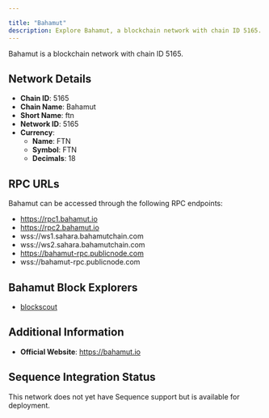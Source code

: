```yaml
---

title: "Bahamut"
description: Explore Bahamut, a blockchain network with chain ID 5165. Learn about its native currency, FTN, and how to interact with the network.
---
```




Bahamut is a blockchain network with chain ID 5165.

## Network Details

- **Chain ID**: 5165
- **Chain Name**: Bahamut
- **Short Name**: ftn
- **Network ID**: 5165
- **Currency**: 
  - **Name**: FTN
  - **Symbol**: FTN
  - **Decimals**: 18

## RPC URLs

Bahamut can be accessed through the following RPC endpoints:

- https://rpc1.bahamut.io
- https://rpc2.bahamut.io
- wss://ws1.sahara.bahamutchain.com
- wss://ws2.sahara.bahamutchain.com
- https://bahamut-rpc.publicnode.com
- wss://bahamut-rpc.publicnode.com

## Bahamut Block Explorers

- [blockscout](https://ftnscan.com)

## Additional Information

- **Official Website**: https://bahamut.io

## Sequence Integration Status

This network does not yet have Sequence support but is available for deployment.
